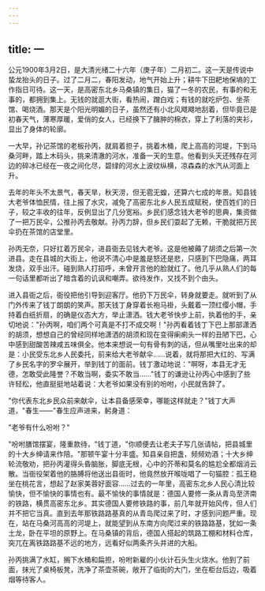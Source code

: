 ```yaml
---
---
---
```

title: 一
---




公元1900年3月2日，是大清光绪二十六年（庚子年）二月初二。这一天是传说中蛰龙抬头的日子。过了二月二，春阳发动，地气开始上升；耕牛下田耙地保墒的工作指日可待。这一天，是高密东北乡马桑镇的集日，猫了一冬的农民，有事的和无事的，都拥到集上。无钱的就逛大街，看热闹，蹭白戏；有钱的就吃炉包、坐茶馆、喝烧酒。那天是个阳光明媚的日子，虽然还有小北风飕飕地刮着，但毕竟已是初春天气，薄寒厚暖，爱俏的女人，已经换下了臃肿的棉衣，穿上了利落的夹衫，显出了身体的轮廓。

一大早，孙记茶馆的老板孙丙，就肩着担子，挑着木桶，爬上高高的河堤，下到马桑河畔，踏上木码头，挑来清澈的河水，准备一天的生意。他看到头天还残存在河边的碎冰已经在一夜之间化尽，碧绿的河水上波纹纵横，凉森森的水汽从河面上升。

去年的年头不太景气，春天旱，秋天涝，但无雹无蝗，还算六七成的年景。知县钱大老爷体恤民情，往上报了水灾，减免了高密东北乡人民五成赋税，使百姓们的日子，较之丰收的往年，反例显出了几分宽裕。乡民们感念钱大老爷的思典，集资做了一把万民伞，公推孙丙去敬献。孙丙力辞，但乡民们耍起了无赖，干脆就把万民伞扔在茶馆的店堂里。

孙丙无奈，只好扛着万民伞，进县衙去见钱大老爷。这是他被薅了胡须之后第一次进县。走在县城的大街上，他说不清心中是羞是怒还是悲，只感到下巴隐痛，两耳发烧，双手出汗。碰到熟人打招呼，未曾开言他的脸就红了。他几乎从熟人们的每一句话里都听出了暗含着的讥讽和嘲弄。欲待发作，又找不到个由头。

进入县衙之后，衙役把他引导到迎客厅。他扔下万民伞，转身就要走。就听到了从门外传来了钱丁朗朗的笑声。那天钱丁身穿着长袍马褂，头戴着一顶红缨小帽，手持着白纸折扇，的确是仪态大方，举止潇洒。钱大老爷快步上前，执着他的手，亲切地说："孙丙啊，咱们两个可真是不打不成交啊！"孙丙看着钱丁下巴上那部潇洒的胡须，想想自己的曾经同样地潇洒的胡须和现在变得瘌痢头一样的丑陋下巴，心中感到甜酸苦辣咸五味俱全。他本来想说一句有骨有刺的话，但从嘴里吐出来的却是：小民受东北乡人民委托，前来给大老爷献伞……说着，就将那把大红的、写满了乡民名字的罗伞展开，举到钱丁的面前。钱丁激动地说："啊呀，本县无才无德，怎敢受此隆誉？不敢当啊，委实不敢当……"钱丁的谦逊让孙丙心中感到了些许轻松，他直挺挺地站着说：大老爷如果没有别的吩咐，小民就告辞了。

"你代表东北乡民众前来献伞，让本县备感荣幸，哪能这样就走？"钱丁大声道，"春生——"春生应声进来，躬身道：

"老爷有什么吩咐？"

"吩咐膳馆摆宴，隆重款待，"钱丁道，"你顺便去让老夫子写几张请帖，把县城里的十大乡绅请来作陪。"那顿午宴十分丰盛。知县亲自把盏，频频劝酒；十大乡绅轮流敬劝，把孙丙灌得头昏脑胀，脚底无根，心中的芥蒂和莫名的尴尬全都烟消云散。当衙役架着他的胳膊将他送出县衙时，他竟然放开喉咙唱了一句猫腔：孤王稳坐在桃花言，想起了赵家美蓉好面容……过去的一年里，高密东北乡人民心清比较愉快，但不愉快的事情也有。最不愉快的事情就是：德国人要修一条从青岛至济南的铁路，横贯高密东北乡。其实德国人要修铁路的事，前几年就开始风传，但人们并不把它当真。直到去年那铁路路基真的从青岛爬过来了时，才感到问题严重。现在，站在马桑河高高的河堤上，就能望到从东南方向爬过来的铁路路基，犹如一条土龙，卧在平坦的原野上。在马桑镇的背后，德国人搭起的筑路工棚和材料仓库，突兀在离铁路路基不远的地方，远看好似两条齐头并进的大船。

孙丙挑满了水缸，搁下水桶和扁担，吩咐新雇的小伙计石头生火烧水。他到了前面，抹光了桌椅板凳，洗净了茶壶茶碗，敞开了临街的大门，坐在柜台后边，吸着烟等待客人。